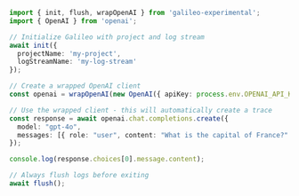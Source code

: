 ```typescript TypeScript
import { init, flush, wrapOpenAI } from 'galileo-experimental';
import { OpenAI } from 'openai';

// Initialize Galileo with project and log stream
await init({
  projectName: 'my-project',
  logStreamName: 'my-log-stream'
});

// Create a wrapped OpenAI client
const openai = wrapOpenAI(new OpenAI({ apiKey: process.env.OPENAI_API_KEY }));

// Use the wrapped client - this will automatically create a trace
const response = await openai.chat.completions.create({
  model: "gpt-4o",
  messages: [{ role: "user", content: "What is the capital of France?" }],
});

console.log(response.choices[0].message.content);

// Always flush logs before exiting
await flush(); 
```